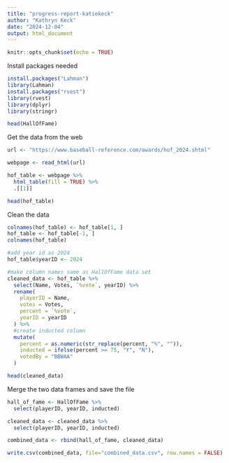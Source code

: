 ```yaml
---
title: "progress-report-katiekeck"
author: "Kathryn Keck"
date: "2024-12-04"
output: html_document
---
```


```r
knitr::opts_chunk$set(echo = TRUE)
```

Install packages needed

```r
install.packages("Lahman")
library(Lahman)
install.packages("rvest")
library(rvest)
library(dplyr)
library(stringr)

head(HallOfFame)
```
Get the data from the web

```r
url <- "https://www.baseball-reference.com/awards/hof_2024.shtml"

webpage <- read_html(url)

hof_table <- webpage %>%
  html_table(fill = TRUE) %>%
  .[[1]]

head(hof_table)
```

Clean the data
```r
colnames(hof_table) <- hof_table[1, ]
hof_table <- hof_table[-1, ]
colnames(hof_table)

#add year id as 2024
hof_table$yearID <- 2024

#make column names same as HallOfFame data set
cleaned_data <- hof_table %>%
  select(Name, Votes, `%vote`, yearID) %>%
  rename(
    playerID = Name,
    votes = Votes,
    percent = `%vote`,
    yearID = yearID
  ) %>%
  #create inducted column
  mutate(
    percent = as.numeric(str_replace(percent, "%", "")),
    inducted = ifelse(percent >= 75, "Y", "N"),
    votedBy = "BBWAA"
  )

head(cleaned_data)

```
Merge the two data frames and save the file
```r
hall_of_fame <- HallOfFame %>%
  select(playerID, yearID, inducted) 

cleaned_data <- cleaned_data %>%
  select(playerID, yearID, inducted)

combined_data <- rbind(hall_of_fame, cleaned_data)

write.csv(combined_data, file="combined_data.csv", row.names = FALSE)

```

